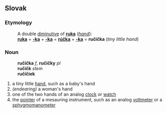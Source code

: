 ==Slovak==
===Etymology===
:A double [[diminutive]] of '''[[ruka#Slovak|ruka]]''' (''[[hand]]''):
:'''[[ruka#Slovak|ruka]]''' + '''[[-ka#Slovak|-ka]]''' + '''[[-ka#Slovak|-ka]]''' = '''[[rúčka#Slovak|rúčka]]''' + '''[[-ka#Slovak|-ka]]''' = '''ručička''' (''tiny little hand'')

===Noun===
:'''ručička''' ''f'', '''ručičky''' ''pl''
:'''ručičk''' ''stem''
:'''ručičiek''' ''{{genpl}}''
:{{decpat}} {{zena}}
# a tiny little [[hand]], such as a baby's hand
# ''(endearing)'' a woman's hand
# one of the two hands of an analog [[clock]] or [[watch]]
# the [[pointer]] of a mesauring instrument, such as an analog [[voltmeter]] or a [[sphygmomanometer]]